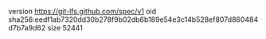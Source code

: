 version https://git-lfs.github.com/spec/v1
oid sha256:eedf1ab7320dd30b278f9b02db6b189e54e3c14b528ef807d860484d7b7a9d62
size 52441
